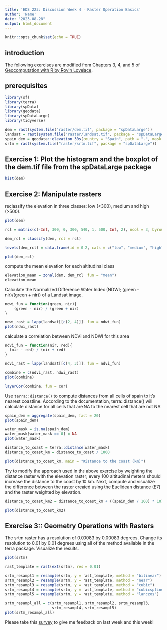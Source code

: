 ```yaml
---
title: 'EDS 223: Discussion Week 4 - Raster Operation Basics'
author: 'Name'
date: "2023-08-28"
output: html_document
---
```


```r
knitr::opts_chunk$set(echo = TRUE)
```

## introduction

The following exercises are modified from Chapters 3, 4, and 5 of [Geocomputation with R by Rovin Lovelace](https://r.geocompx.org/).

## prerequisites

```r
library(sf)
library(terra)
library(spData)
library(geodata)
library(spDataLarge)
library(tidyverse)
```

```r
dem = rast(system.file("raster/dem.tif", package = "spDataLarge"))
landsat = rast(system.file("raster/landsat.tif", package = "spDataLarge"))
spain_dem = geodata::elevation_30s(country = "Spain", path = ".", mask = FALSE)
srtm = rast(system.file("raster/srtm.tif", package = "spDataLarge"))
```

## Exercise 1: Plot the histogram and the boxplot of the dem.tif file from the spDataLarge package

```r
hist(dem)
```

## Exercise 2: Manipulate rasters

reclassify the elevation in three classes: low (<300), medium and high (>500). 

```r
plot(dem)

rcl = matrix(c(-Inf, 300, 0, 300, 500, 1, 500, Inf, 2), ncol = 3, byrow = TRUE)

dem_rcl = classify(dem, rcl = rcl)

levels(dem_rcl) = data.frame(id = 0:2, cats = c("low", "medium", "high"))

plot(dem_rcl)
```

compute the mean elevation for each altitudinal class

```r
elevation_mean = zonal(dem, dem_rcl, fun = "mean")
elevation_mean
```

Calculate the Normalized Difference Water Index (NDWI; (green - nir)/(green + nir)) of a Landsat image.

```r
ndwi_fun = function(green, nir){
    (green - nir) / (green + nir)
}

ndwi_rast = lapp(landsat[[c(2, 4)]], fun = ndwi_fun)
plot(ndwi_rast)
```

calculate a correlation between NDVI and NDWI for this area

```r
ndvi_fun = function(nir, red){
  (nir - red) / (nir + red)
}

ndvi_rast = lapp(landsat[[c(4, 3)]], fun = ndvi_fun)
```

```r
combine = c(ndvi_rast, ndwi_rast)
plot(combine)

layerCor(combine, fun = cor)
```

Use `terra::distance()` to compute distances from all cells of spain to it's nearest coastline. According to the documentation, terra::distance() will calculate distance for all cells that are NA to the nearest cell that are not NA

```r
spain_dem = aggregate(spain_dem, fact = 20)
plot(spain_dem)

water_mask = is.na(spain_dem)
water_mask[water_mask == 0] = NA
plot(water_mask)

distance_to_coast = terra::distance(water_mask)
distance_to_coast_km = distance_to_coast / 1000

plot(distance_to_coast_km, main = "Distance to the coast (km)")
```

Try to modify the approach used in the above exercise by weighting the distance raster with the elevation raster; every 100 altitudinal meters should increase the distance to the coast by 10 km. Next, compute and visualize the difference between the raster created using the Euclidean distance (E7) and the raster weighted by elevation.

```r
distance_to_coast_km2 = distance_to_coast_km + ((spain_dem / 100) * 10)

plot(distance_to_coast_km2)
```


## Exercise 3:: Geometry Operations with Rasters

The srtm raster has a resolution of 0.00083 by 0.00083 degrees. Change its resolution to 0.01 by 0.01 degrees using all of the method available in the terra package. Visualize the results. 

```r
plot(srtm)

rast_template = rast(ext(srtm), res = 0.01)

srtm_resampl1 = resample(srtm, y = rast_template, method = "bilinear")
srtm_resampl2 = resample(srtm, y = rast_template, method = "near")
srtm_resampl3 = resample(srtm, y = rast_template, method = "cubic")
srtm_resampl4 = resample(srtm, y = rast_template, method = "cubicspline")
srtm_resampl5 = resample(srtm, y = rast_template, method = "lanczos")
```

```r
srtm_resampl_all = c(srtm_resampl1, srtm_resampl2, srtm_resampl3,
                     srtm_resampl4, srtm_resampl5)
plot(srtm_resampl_all)
```

Please take this [survey](https://forms.gle/P6EneoEW7GY56LP16) to give me feedback on last week and this week!
